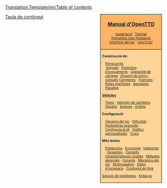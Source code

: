 <noinclude>[[Translation:Template/en/Table of contents]]</noinclude><noinclude></noinclude>
<div style="float:right; padding-left:12px; background:#ffffff;">
<div style="border:1px solid #000000; background:#ffb466; padding:5px; -moz-border-radius-topleft:5px; -moz-border-radius-topright:5px; font-size: 12pt;">
<center><strong><font size="3">[[ca/Manual/Main Page|Manual d'OpenTTD]]</font></strong></center>
<div style="font-size: 8pt; text-align: center;">
[[ca/Manual/Instal·lació|Instal·lació]] &middot; 
[[ca/Manual/Tutorial/Main Page|Tutorial]]<br />
[[ca/Archive/Community/Preguntes més freqüents|Preguntes més freqüents]]<br /> 
[[ca/Manual/Interfície del joc|Interfície del joc]] &middot; [[ca/Llija'm.txt|Llija'm.txt]]
</div>
</div>
<div style="border:1px solid black; border-top-width: 0px; background:#ffd496; padding:5px; -moz-border-radius-bottomleft:5px; -moz-border-radius-bottomright:8px; font-size: 8pt;">

<div style="width: 186px">
'''Construcció de:'''
<div style="margin-left:10px;">
[[ca/Manual/Construcció de ferrocarrils|Ferrocarrils]]:<br />
:''[[ca/Manual/Senyals|Senyals]]'' &middot; ''[[ca/Manual/Estacions de tren|Estacions]]'' &middot; ''[[ca/Community/Junctionary/Encreuaments|Encreuaments]]'' &middot; ''[[ca/Community/Capacitat de càrrega de xarxes ferroviàries|Capacitat de càrrega]]'' &middot; ''[[ca/Community/Disseny de trens|Disseny de trens i consells]]''
[[ca/Manual/Construcció de carreteres|Carreteres]] &middot; [[ca/Manual/Tramvies|Tramvies]] &middot; [[ca/Manual/Construcció de rutes marítimes|Rutes marítimes]] &middot; [[ca/Manual/Construcció d'aeroports|Aeroports]] &middot; [[ca/Manual/Paisatge|Paisatge]]
</div>
</div>

<div style="width: 186px">
'''[[ca/Manual/Vehicles|Vehicles]]'''
<div style="margin-left:10px;">
[[ca/Manual/Trens|Trens]] &middot; [[ca/Vehicles de carretera|Vehicles de carretera]] &middot; [[ca/Vaixells|Vaixells]] &middot;
[[ca/Avions|Aviones]] &middot; [[ca/Manual/Ordres|Ordres]]
</div>
</div>

<div style="width: 186px">
'''Configuració'''
<div style="margin-left:10px;">
[[ca/Opcions del joc|Opcions del joc]] &middot; [[ca/Dificultat|Dificultat]] &middot; [[ca/Archive/Manual/Settings/Paràmetres avançats|Paràmetres avançats]] &middot; [[ca/Configuració IA|Configuració IA]] &middot;
[[ca/NewGRF|Gràfics personalitzats]] &middot; [[ca/Trucs|Trucs]]
</div>
</div>

<div style="width: 186px">
'''Més temes'''<br />
<div style="margin-left:10px;">
[[ca/Manual/Població|Poblacions]] &middot; [[ca/Economia|Economia]] &middot; [[ca/Indústries|Indústries]] &middot; 
[[ca/Desastres|Desastres]] &middot; [[ca/Consells|Consells]] &middot;
[[ca/Característiques ocultes|Característiques ocultes]] &middot; 
[[ca/Mètodes abreviats|Mètodes abreviats]] &middot;
[[ca/Consola|Consola]] &middot; [[ca/Mecànica del joc|Mecànica del joc]] &middot;
[[ca/Multijugadors|Multijugadors]] &middot; [[ca/Manual/Editor d'escenaris|Editor d'escenaris]] &middot;
[[ca/Contingut en línia|Contingut en línia]]
</div>
</div>

[[ca/Solució de problemes|Solució de problemes]] &middot; [[ca/Enllaços|Enllaços]]
</div>
</div>
<includeonly>[[Category:ca/Manual|{{PAGENAME}}]]</includeonly>
<noinclude>[[Category:ca/Plantilles|Taula de contingut]]</noinclude>